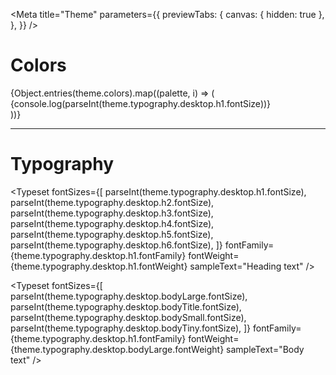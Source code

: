 

<Meta
  title="Theme"
  parameters={{
    previewTabs: {
      canvas: { hidden: true },
    },
  }}
/>

# Colors

<ColorPalette>
  {Object.entries(theme.colors).map((palette, i) => (
    <div key={i}>
      <ColorItem key={palette[0]} title={palette[0]} colors={palette[1]} />
      {console.log(parseInt(theme.typography.desktop.h1.fontSize))}
    </div>
  ))}
</ColorPalette>

---

# Typography

<Typeset
  fontSizes={[
    parseInt(theme.typography.desktop.h1.fontSize),
    parseInt(theme.typography.desktop.h2.fontSize),
    parseInt(theme.typography.desktop.h3.fontSize),
    parseInt(theme.typography.desktop.h4.fontSize),
    parseInt(theme.typography.desktop.h5.fontSize),
    parseInt(theme.typography.desktop.h6.fontSize),
  ]}
  fontFamily={theme.typography.desktop.h1.fontFamily}
  fontWeight={theme.typography.desktop.h1.fontWeight}
  sampleText="Heading text"
/>

<Typeset
  fontSizes={[
    parseInt(theme.typography.desktop.bodyLarge.fontSize),
    parseInt(theme.typography.desktop.bodyTitle.fontSize),
    parseInt(theme.typography.desktop.bodySmall.fontSize),
    parseInt(theme.typography.desktop.bodyTiny.fontSize),
  ]}
  fontFamily={theme.typography.desktop.h1.fontFamily}
  fontWeight={theme.typography.desktop.bodyLarge.fontWeight}
  sampleText="Body text"
/>
